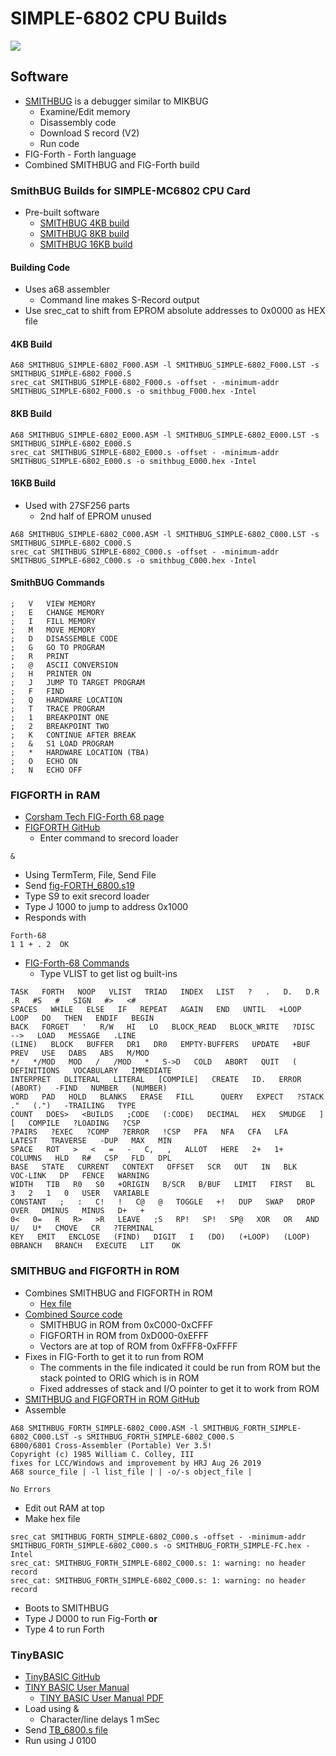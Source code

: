 = SIMPLE-6802 CPU Builds =
<img src="http://land-boards.com/blwiki/images/7/72/SIMPLE-6802_P1090264-720pxV.jpg"></img>

== Software ==

* [http://www.retrotechnology.com/restore/smithbug.html SMITHBUG] is a debugger similar to MIKBUG
** Examine/Edit memory
** Disassembly code
** Download S record (V2)
** Run code
* FIG-Forth - Forth language
* Combined SMITHBUG and FIG-Forth build

=== SmithBUG Builds for SIMPLE-MC6802 CPU Card ===

* Pre-built software
** [https://github.com/land-boards/lb-boards/tree/master/RetroCPUs/SIMPLE-6802/SOFTWARE/SMITHBUG/SMITHBUG_4K SMITHBUG 4KB build]
** [https://github.com/land-boards/lb-boards/tree/master/RetroCPUs/SIMPLE-6802/SOFTWARE/SMITHBUG/SMITHBUG_8K SMITHBUG 8KB build]
** [https://github.com/land-boards/lb-boards/tree/master/RetroCPUs/SIMPLE-6802/SOFTWARE/SMITHBUG SMITHBUG 16KB build]

==== Building Code ====

* Uses a68 assembler
** Command line makes S-Record output
* Use srec_cat to shift from EPROM absolute addresses to 0x0000 as HEX file

==== 4KB Build ====

<pre>
A68 SMITHBUG_SIMPLE-6802_F000.ASM -l SMITHBUG_SIMPLE-6802_F000.LST -s SMITHBUG_SIMPLE-6802_F000.S
srec_cat SMITHBUG_SIMPLE-6802_F000.s -offset - -minimum-addr SMITHBUG_SIMPLE-6802_F000.s -o smithbug_F000.hex -Intel
</pre>

==== 8KB Build ====

<pre>
A68 SMITHBUG_SIMPLE-6802_E000.ASM -l SMITHBUG_SIMPLE-6802_E000.LST -s SMITHBUG_SIMPLE-6802_E000.S
srec_cat SMITHBUG_SIMPLE-6802_E000.s -offset - -minimum-addr SMITHBUG_SIMPLE-6802_E000.s -o smithbug_E000.hex -Intel
</pre>

==== 16KB Build ====

* Used with 27SF256 parts
** 2nd half of EPROM unused

<pre>
A68 SMITHBUG_SIMPLE-6802_C000.ASM -l SMITHBUG_SIMPLE-6802_C000.LST -s SMITHBUG_SIMPLE-6802_C000.S
srec_cat SMITHBUG_SIMPLE-6802_C000.s -offset - -minimum-addr SMITHBUG_SIMPLE-6802_C000.s -o smithbug_C000.hex -Intel
</pre>

==== SmithBUG Commands ====

<pre>
;	V	VIEW MEMORY
;	E	CHANGE MEMORY
;	I	FILL MEMORY
;	M	MOVE MEMORY
;	D	DISASSEMBLE CODE
;	G	GO TO PROGRAM
;	R	PRINT
;	@	ASCII CONVERSION
;	H	PRINTER ON
;	J	JUMP TO TARGET PROGRAM
;	F	FIND 
;	Q	HARDWARE LOCATION
;	T	TRACE PROGRAM
;	1	BREAKPOINT ONE
;	2	BREAKPOINT TWO
;	K	CONTINUE AFTER BREAK
;	&	S1 LOAD PROGRAM
;	*	HARDWARE LOCATION (TBA)
;	O	ECHO ON
;	N	ECHO OFF
</pre>

=== FIGFORTH in RAM ===

* [https://www.corshamtech.com/tech-tips/fig-forth-for-6800/ Corsham Tech FIG-Forth 68 page]
* [https://github.com/douggilliland/Retro-Computers/tree/master/6800/fig-FORTH/figForth_SmithBUG FIGFORTH GitHub]
** Enter command to srecord loader
<pre>
&
</pre>
* Using TermTerm, File, Send File
* Send [https://github.com/douggilliland/Retro-Computers/blob/master/6800/fig-FORTH/figForth_SmithBUG/fig-FORTH_6800.s19 fig-FORTH_6800.s19]
* Type S9 to exit srecord loader
* Type J 1000 to jump to address 0x1000
* Responds with

<pre>
Forth-68
1 1 + . 2  OK
</pre>

* [https://github.com/douggilliland/Retro-Computers/tree/master/6800/fig-FORTH#readme FIG-Forth-68 Commands]
** Type VLIST to get list og built-ins

<pre>
TASK   FORTH   NOOP   VLIST   TRIAD   INDEX   LIST   ?   .   D.   D.R   .R   #S   #   SIGN   #>   <#
SPACES   WHILE   ELSE   IF   REPEAT   AGAIN   END   UNTIL   +LOOP   LOOP   DO   THEN   ENDIF   BEGIN
BACK   FORGET   '   R/W   HI   LO   BLOCK_READ   BLOCK_WRITE   ?DISC   -->   LOAD   MESSAGE   .LINE
(LINE)   BLOCK   BUFFER   DR1   DR0   EMPTY-BUFFERS   UPDATE   +BUF   PREV   USE   DABS   ABS   M/MOD
*/   */MOD   MOD   /   /MOD   *   S->D   COLD   ABORT   QUIT   (   DEFINITIONS   VOCABULARY   IMMEDIATE
INTERPRET   DLITERAL   LITERAL   [COMPILE]   CREATE   ID.   ERROR   (ABORT)   -FIND   NUMBER   (NUMBER)
WORD   PAD   HOLD   BLANKS   ERASE   FILL      QUERY   EXPECT   ?STACK   ."   (.")   -TRAILING   TYPE
COUNT   DOES>   <BUILDS   ;CODE   (:CODE)   DECIMAL   HEX   SMUDGE   ]   [   COMPILE   ?LOADING   ?CSP
?PAIRS   ?EXEC   ?COMP   ?ERROR   !CSP   PFA   NFA   CFA   LFA   LATEST   TRAVERSE   -DUP   MAX   MIN
SPACE   ROT   >   <   =   -   C,   ,   ALLOT   HERE   2+   1+   COLUMNS   HLD   R#   CSP   FLD   DPL
BASE   STATE   CURRENT   CONTEXT   OFFSET   SCR   OUT   IN   BLK   VOC-LINK   DP   FENCE   WARNING
WIDTH   TIB   R0   S0   +ORIGIN   B/SCR   B/BUF   LIMIT   FIRST   BL   3   2   1   0   USER   VARIABLE
CONSTANT   ;   :   C!   !   C@   @   TOGGLE   +!   DUP   SWAP   DROP   OVER   DMINUS   MINUS   D+   +
0<   0=   R   R>   >R   LEAVE   ;S   RP!   SP!   SP@   XOR   OR   AND   U/   U*   CMOVE   CR   ?TERMINAL
KEY   EMIT   ENCLOSE   (FIND)   DIGIT   I   (DO)   (+LOOP)   (LOOP)   0BRANCH   BRANCH   EXECUTE   LIT    OK
</pre>

=== SMITHBUG and FIGFORTH in ROM ===

* Combines SMITHBUG and FIGFORTH in ROM
** [https://github.com/land-boards/lb-boards/blob/master/RetroCPUs/SIMPLE-6802/SOFTWARE/SMITHBUG_FORTH/SMITHBUG_FORTH_SIMPLE-FC.hex Hex file]
* [https://github.com/land-boards/lb-boards/blob/master/RetroCPUs/SIMPLE-6802/SOFTWARE/SMITHBUG_FORTH/SMITHBUG_FORTH_SIMPLE-6802_C000.ASM Combined Source code]
** SMITHBUG in ROM from 0xC000-0xCFFF
** FIGFORTH in ROM from 0xD000-0xEFFF
** Vectors are at top of ROM from 0xFFF8-0xFFFF
* Fixes in FIG-Forth to get it to run from ROM
** The comments in the file indicated it could be run from ROM but the stack pointed to ORIG which is in ROM
** Fixed addresses of stack and I/O pointer to get it to work from ROM
* [https://github.com/land-boards/lb-boards/tree/master/RetroCPUs/SIMPLE-6802/SOFTWARE/SMITHBUG_FORTH SMITHBUG and FIGFORTH in ROM GitHub]
* Assemble
<PRE>
A68 SMITHBUG_FORTH_SIMPLE-6802_C000.ASM -l SMITHBUG_FORTH_SIMPLE-6802_C000.LST -s SMITHBUG_FORTH_SIMPLE-6802_C000.S
6800/6801 Cross-Assembler (Portable) Ver 3.5!
Copyright (c) 1985 William C. Colley, III
fixes for LCC/Windows and improvement by HRJ Aug 26 2019
A68 source_file | -l list_file | | -o/-s object_file |

No Errors
</PRE>

* Edit out RAM at top
* Make hex file

<PRE>
srec_cat SMITHBUG_FORTH_SIMPLE-6802_C000.s -offset - -minimum-addr SMITHBUG_FORTH_SIMPLE-6802_C000.s -o SMITHBUG_FORTH_SIMPLE-FC.hex -Intel
srec_cat: SMITHBUG_FORTH_SIMPLE-6802_C000.s: 1: warning: no header record
srec_cat: SMITHBUG_FORTH_SIMPLE-6802_C000.s: 1: warning: no header record
</PRE>

* Boots to SMITHBUG
* Type J D000 to run Fig-Forth '''or'''
* Type 4 to run Forth

=== TinyBASIC ===

* [https://github.com/land-boards/lb-boards/tree/master/RetroCPUs/SIMPLE-6802/SOFTWARE/TinyBASIC TinyBASIC GitHub]
* [https://github.com/douggilliland/Retro-Computers/blob/master/6800/TinyBASIC/Pittman-TinyBASIC/README.mediawiki TINY BASIC User Manual]
** [https://github.com/douggilliland/Retro-Computers/blob/master/6800/TinyBASIC/Pittman-TinyBASIC/TINY%20BASIC%20User%20Manual.pdf TINY BASIC User Manual PDF]
* Load using &
** Character/line delays 1 mSec
* Send [https://github.com/land-boards/lb-boards/blob/master/RetroCPUs/SIMPLE-6802/SOFTWARE/TinyBASIC/TB_6800.s TB_6800.s file]
* Run using J 0100
